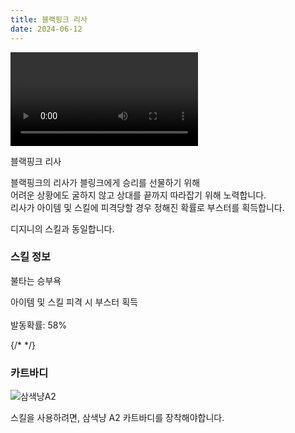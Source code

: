 ```yaml
---
title: 블랙핑크 리사
date: 2024-06-12
---
```


<Division className="mdRatio">
	<Video fileName="skill/skill-diz.mp4" />
</Division>

<Sprite className="character" backgroundPosition="-1680px -1731px">블랙핑크 리사</Sprite>

<Bq>블랙핑크의 리사가 블링크에게 승리를 선물하기 위해 <br/>
어려운 상황에도 굴하지 않고 상대를 끝까지 따라잡기 위해 노력합니다. <br/>
리사가 아이템 및 스킬에 피격당할 경우 정해진 확률로 부스터를 획득합니다.</Bq>

디지니의 스킬과 동일합니다.

### 스킬 정보

<Sprite className="skill" backgroundPosition="-10px -100px">불타는 승부욕</Sprite>

<Info diffText="초보자 추천" titleText="불타는 승부욕" tagText="패시브"/>

<Bq>아이템 및 스킬 피격 시 부스터 획득<br/><br/>발동확률: 58%</Bq>

{/* <TagList title="발동 확률">
    <Tag name="일반" text1="58%"/>
    <Tag name="고급" text1="60%"/>
    <Tag name="희귀" text1="62%"/>
    <Tag name="영웅" text1="64%"/>
    <Tag name="전설" text1="66%"/>
</TagList> */}

### 카트바디

<Img className="dynamicImage" src="/images/karts/삼색냥.webp" alt="삼색냥A2"/>

스킬을 사용하려면, 삼색냥 A2 카트바디를 장착해야합니다.